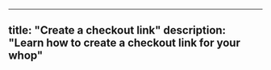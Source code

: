 
---
title: "Create a checkout link"
description: "Learn how to create a checkout link for your whop"
---
